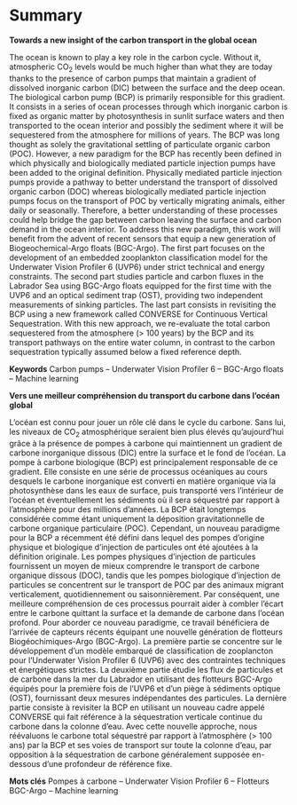 # Summary {.unnumbered}

**Towards a new insight of the carbon transport in the global ocean**

The ocean is known to play a key role in the carbon cycle. Without it, atmospheric CO$_{2}$ levels would be much higher than what they are today thanks to the presence of carbon pumps that maintain a gradient of dissolved inorganic carbon (DIC) between the surface and the deep ocean. The biological carbon pump (BCP) is primarily responsible for this gradient. It consists in a series of ocean processes through which inorganic carbon is fixed as organic matter by photosynthesis in sunlit surface waters and then transported to the ocean interior and possibly the sediment where it will be sequestered from the atmosphere for millions of years. The BCP was long thought as solely the gravitational settling of particulate organic carbon (POC). However, a new paradigm for the BCP has recently been defined in which physically and biologically mediated particle injection pumps have been added to the original definition. Physically mediated particle injection pumps provide a pathway to better understand the transport of dissolved organic carbon (DOC) whereas biologically mediated particle injection pumps focus on the transport of POC by vertically migrating animals, either daily or seasonally. Therefore, a better understanding of these processes could help bridge the gap between carbon leaving the surface and carbon demand in the ocean interior. To address this new paradigm, this work will benefit from the advent of recent sensors that equip a new generation of Biogeochemical-Argo floats (BGC-Argo). The first part focuses on the development of an embedded zooplankton classification model for the Underwater Vision Profiler 6 (UVP6) under strict technical and energy constraints. The second part studies particle and carbon fluxes in the Labrador Sea using BGC-Argo floats equipped for the first time with the UVP6 and an optical sediment trap (OST), providing two independent measurements of sinking particles. The last part consists in revisiting the BCP using a new framework called CONVERSE for Continuous Vertical Sequestration. With this new approach, we re-evaluate the total carbon sequestered from the atmosphere (\> 100 years) by the BCP and its transport pathways on the entire water column, in contrast to the carbon sequestration typically assumed below a fixed reference depth.

**Keywords** Carbon pumps -- Underwater Vision Profiler 6 -- BGC-Argo floats -- Machine learning

```{=latex}
\newpage
```
**Vers une meilleur compréhension du transport du carbone dans l'océan global**

L'océan est connu pour jouer un rôle clé dans le cycle du carbone. Sans lui, les niveaux de CO$_{2}$ atmosphérique seraient bien plus élevés qu'aujourd'hui grâce à la présence de pompes à carbone qui maintiennent un gradient de carbone inorganique dissous (DIC) entre la surface et le fond de l'océan. La pompe à carbone biologique (BCP) est principalement responsable de ce gradient. Elle consiste en une série de processus océaniques au cours desquels le carbone inorganique est converti en matière organique via la photosynthèse dans les eaux de surface, puis transporté vers l'intérieur de l'océan et éventuellement les sédiments où il sera séquestré par rapport à l'atmosphère pour des millions d'années. La BCP était longtemps considérée comme étant uniquement la déposition gravitationnelle de carbone organique particulaire (POC). Cependant, un nouveau paradigme pour la BCP a récemment été défini dans lequel des pompes d'origine physique et biologique d'injection de particules ont été ajoutées à la définition originale. Les pompes physiques d'injection de particules fournissent un moyen de mieux comprendre le transport de carbone organique dissous (DOC), tandis que les pompes biologique d'injection de particules se concentrent sur le transport de POC par des animaux migrant verticalement, quotidiennement ou saisonnièrement. Par conséquent, une meilleure compréhension de ces processus pourrait aider à combler l'écart entre le carbone quittant la surface et la demande de carbone dans l'océan profond. Pour aborder ce nouveau paradigme, ce travail bénéficiera de l'arrivée de capteurs récents équipant une nouvelle génération de flotteurs Biogéochimiques-Argo (BGC-Argo). La première partie se concentre sur le développement d'un modèle embarqué de classification de zooplancton pour l'Underwater Vision Profiler 6 (UVP6) avec des contraintes techniques et énergétiques strictes. La deuxième partie étudie les flux de particules et de carbone dans la mer du Labrador en utilisant des flotteurs BGC-Argo équipés pour la première fois de l'UVP6 et d'un piège à sédiments optique (OST), fournissant deux mesures indépendantes des particules. La dernière partie consiste à revisiter la BCP en utilisant un nouveau cadre appelé CONVERSE qui fait référence à la séquestration verticale continue du carbone dans la colonne d'eau. Avec cette nouvelle approche, nous réévaluons le carbone total séquestré par rapport à l'atmosphère (\> 100 ans) par la BCP et ses voies de transport sur toute la colonne d'eau, par opposition à la séquestration de carbone généralement supposée en-dessous d'une profondeur de référence fixe.

**Mots clés** Pompes à carbone -- Underwater Vision Profiler 6 -- Flotteurs BGC-Argo -- Machine learning

```{=latex}
\newpage
```

<!-- # Foreword {.unnumbered}

As of 2022, it has now become obvious to the general public that the Earth's climate is changing. Massive flood events, repeated heatwaves, never-ending droughts, disappearing glaciers, biodiversity collapse, ... Reports on weather anomalies were already published in the 1960's, the Intergovernmental Panel on Climate Change (IPCC) was created in 1988, the Kyoto Protocol was adopted in 1997, An Inconvenient Truth was released in 2006, the Paris Agreement was signed in 2015 and still, what has really changed?

As I am writing this part, the COP27 (sponsored by Coca-Cola, no joke) is taking place with an acknowledged record number of fossil fuel lobbyists, bloody stadiums with outside air conditioning are about to be used in the desert for a month and it seems like 'leaders' of the Free World have been having hearing issues. See for yourself:

*"I am drowning"* said Pakistan

*"I'm sorry, what?"* said the Free World

*"I am starving"* said Ethiopia

*"Can't hear you, louder please!"* said the Free World

*"We are suffocating"* said India

*"Aaaah okay. Yes you're absolutely right, let's save the banks one more time"* said the Free World

Although I am not an activist (yet?) or a politician (I am too honest to be elected), rest assured that there is no fake news in this work. I hope you will enjoy it. -->
